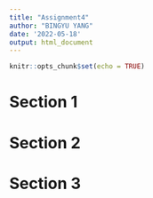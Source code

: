 ```yaml
---
title: "Assignment4"
author: "BINGYU YANG"
date: '2022-05-18'
output: html_document
---
```


```r
knitr::opts_chunk$set(echo = TRUE)
```

# Section 1

# Section 2

# Section 3